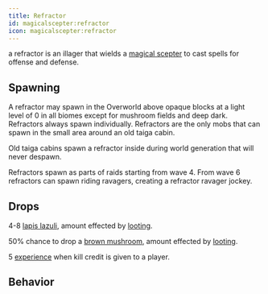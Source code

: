 ```yaml
---
title: Refractor
id: magicalscepter:refractor
icon: magicalscepter:refractor
---
```


a refractor is an illager that wields a [magical scepter](../items/magical_scepter) to cast spells for offense and defense.

## Spawning

A refractor may spawn in the Overworld above opaque blocks at a light level of 0 in all biomes except for mushroom fields and deep dark. Refractors always spawn individually. Refractors are the only mobs that can spawn in the small area around an old taiga cabin.

Old taiga cabins spawn a refractor inside during world generation that will never despawn.

Refractors spawn as parts of raids starting from wave 4. From wave 6 refractors can spawn riding ravagers, creating a refractor ravager jockey. 

## Drops

4-8 [lapis lazuli](https://minecraft.wiki/w/Lapis_Lazuli), amount effected by [looting](https://minecraft.wiki/w/Looting).

50% chance to drop a [brown mushroom](https://minecraft.wiki/w/Mushroom), amount effected by [looting](https://minecraft.wiki/w/Looting).

5 [experience](https://minecraft.wiki/w/Experience) when kill credit is given to a player.

## Behavior



